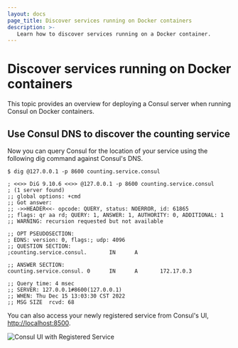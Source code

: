 ```yaml
---
layout: docs
page_title: Discover services running on Docker containers
description: >-
   Learn how to discover services running on a Docker container.
---
```


# Discover services running on Docker containers

This topic provides an overview for deploying a Consul server when running Consul on Docker containers.

## Use Consul DNS to discover the counting service

Now you can query Consul for the location of your service using the following dig command against Consul's DNS.

```shell-session
$ dig @127.0.0.1 -p 8600 counting.service.consul
```

```plaintext hideClipboard
; <<>> DiG 9.10.6 <<>> @127.0.0.1 -p 8600 counting.service.consul
; (1 server found)
;; global options: +cmd
;; Got answer:
;; ->>HEADER<<- opcode: QUERY, status: NOERROR, id: 61865
;; flags: qr aa rd; QUERY: 1, ANSWER: 1, AUTHORITY: 0, ADDITIONAL: 1
;; WARNING: recursion requested but not available

;; OPT PSEUDOSECTION:
; EDNS: version: 0, flags:; udp: 4096
;; QUESTION SECTION:
;counting.service.consul.       IN      A

;; ANSWER SECTION:
counting.service.consul. 0      IN      A       172.17.0.3

;; Query time: 4 msec
;; SERVER: 127.0.0.1#8600(127.0.0.1)
;; WHEN: Thu Dec 15 13:03:30 CST 2022
;; MSG SIZE  rcvd: 68
```

You can also access your newly registered service from Consul's UI, [http://localhost:8500](http://localhost:8500).

![Consul UI with Registered Service](/img/consul-containers-ui-services.png 'Consul UI with Registered Service')